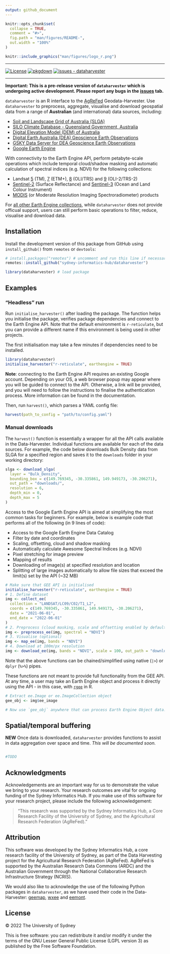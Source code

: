 ```yaml
---
output: github_document
---
```


<!-- README.md is generated from README.Rmd. Please edit that file -->

```r
knitr::opts_chunk$set(
  collapse = TRUE,
  comment = "#>",
  fig.path = "man/figures/README-",
  out.width = "100%"
)
```

```r
knitr::include_graphics("man/figures/logo_r.png")
```

---

<!-- badges: start -->
[![License](https://img.shields.io/badge/License-GPLV3-blue)](#license)
[![pkgdown](https://github.com/Sydney-Informatics-Hub/dataharvester/actions/workflows/pkgdown.yaml/badge.svg)](https://github.com/Sydney-Informatics-Hub/dataharvester/actions/workflows/pkgdown.yaml)
[![issues - dataharvester](https://img.shields.io/github/issues/Sydney-Informatics-Hub/dataharvester)](https://github.com/Sydney-Informatics-Hub/dataharvester/issues)
<!-- badges: end -->


---

**Important: This is a pre-release version of `dataharvester` which is undergoing active development. Please report any bugs in the [issues](https://github.com/Sydney-Informatics-Hub/dataharvester/issues) tab.**

`dataharvester` is an R interface to the [AgReFed](https://www.agrefed.org.au/) Geodata-Harvester.
Use `dataharvester` to preprocess, aggregate, visualise and download geospatial data from a range of **Australian** (and international) data sources, including:

- [Soil and Landscape Grid of Australia (SLGA)](https://is.gd/i8nF0Z)
- [SILO Climate Database - Queensland Government, Australia](https://is.gd/ifJ8tB) 
- [Digital Elevation Model (DEM) of Australia](https://is.gd/ZLFwGs)
- [Digital Earth Australia (DEA) Geoscience Earth Observations](https://is.gd/gRSlVG)
- [GSKY Data Server for DEA Geoscience Earth Observations](https://is.gd/zFHxfD)
- [Google Earth Engine](https://is.gd/VdO3Jx)

With connectivity to the Earth Engine API, perform petabyte-scale operations which include temporal cloud/shadow masking and automatic calculation of spectral indices (e.g. NDVI) for the following collections:

- Landsat [5](https://developers.google.com/earth-engine/datasets/catalog/landsat-5) (TM), [7](https://developers.google.com/earth-engine/datasets/catalog/landsat-7) (ETM+), [8](https://developers.google.com/earth-engine/datasets/catalog/landsat-8) (OLI/TRS) and [9](https://developers.google.com/earth-engine/datasets/catalog/landsat-9) (OLI-2/TRS-2)
- [Sentinel-2](https://developers.google.com/earth-engine/datasets/catalog/sentinel-2) (Surface Reflectance) and [Sentinel-3](https://developers.google.com/earth-engine/datasets/catalog/COPERNICUS_S3_OLCI) (Ocean and Land Colour Instrument)
- [MODIS](https://developers.google.com/earth-engine/datasets/catalog/modis) (or Moderate Resolution Imaging Spectroradiometer) products

For [all other Earth Engine collections](https://developers.google.com/earth-engine/datasets/), while `dataharvester` does not provide officual support, users can still perform basic operations to filter, reduce, visualise and download data.

## Installation

Install the development version of this package from GitHub using `install_github()` from `remotes` or `devtools`:

```r
# install.packages("remotes") # uncomment and run this line if necessary
remotes::install_github("sydney-informatics-hub/dataharvester")

library(dataharvester) # load package
```

## Examples

### "Headless" run

Run `initialise_harvester()` after loading the package. The function helps you initialise the package, verifies package dependencies and connect to the Earth Engine API. Note that the default environment is `r-reticulate`, but you can provide a different name if this environment is being used in other projects.

The first initialisation may take a few minutes if dependencies need to be installed.

```r
library(dataharvester)
initialise_harvester("r-reticulate", earthengine = TRUE)
```

**Note**: connecting to the Earth Engine API requires an existing Google account. Depending on your OS, a web browser popup may appear where you will be guided to connect to the API. Otherwise, a link will be provided, and you will need to follow the instructions to finalise the authentication process. More information can be found in the documentation.

Then, run `harvest()`, which parses a YAML config file:

```r
harvest(path_to_config = "path/to/config.yaml")
```

### Manual downloads

The `harvest()` function is essentially a wrapper for all the API calls available in the Data-Harvester. Individual functions are available for each of the data sources. For example, the code below downloads Bulk Density data from SLGA for a specified region and saves it to the `downloads` folder in your working directory:

```r
slga <- download_slga(
  layer = "Bulk_Density",
  bounding_box = c(149.769345, -30.335861, 149.949173, -30.206271),
  out_path = "downloads/",
  resolution = 6,
  depth_min = 0,
  depth_max = 5
)
```

Access to the Google Earth Engine API is aimed at simplifying the most common tasks for beginners. For example, below is example code that performs all of the following (in 9 lines of code):

- Access to the Google Earth Engine Data Catalog
- Filter by date and coordinates
- Scaling, offsetting, cloud and shadow masking
- Automatically calculate Awesome Spectral Indices (e.g. NDVI)
- Pixel stretching for image preview
- Mapping of results
- Downloading of image(s) at specified resolution and location
- Splitting of large images automatically to allow file sizes that exceed the limit(s) set by the API (~32 MB)

```r
# Make sure that GEE API is initialised
initialise_harvester("r-reticulate", earthengine = TRUE)
# 1. Define dataset
img <- collect_ee(
  collection = "LANDSAT/LC09/C02/T1_L2",
  coords = c(149.769345, -30.335861, 149.949173, -30.206271),
  date = "2021-06-01",
  end_date = "2022-06-01"
)
# 2. Preprocess (cloud masking, scale and offsetting enabled by default)
img <- preprocess_ee(img, spectral = "NDVI")
# 3. Visualise (optional)
img <- map_ee(img, bands = "NDVI")
# 4. Download at 100m/px resolution
img <- download_ee(img, bands = "NDVI", scale = 100, out_path = "downloads/")

```
Note that the above functions can be chained/simplified using native (`|>`) or `dplyr` (`%>%`) pipes.

These functions are not meant to provide full functionality from the GEE API. At any time, a user may take an Earth Engine object and process it directly using the API - in this case, with [`rgee`](https://github.com/r-spatial/rgee) in R.

```r
# Extract ee.Image or ee.ImageCollection object
gee_obj <- img$ee_image

# Now use `gee_obj` anywhere that can process Earth Engine Object data...
```

## Spatial/temporal buffering

**NEW** Once data is downloaded, `dataharvester` provides functions to assist in data aggregation over space and time. *This will be documented soon.*


```r

#TODO

```


## Acknowledgments


Acknowledgements are an important way for us to demonstrate the value we bring to your research. Your research outcomes are vital for ongoing funding of the Sydney Informatics Hub.
If you make use of this software for your research project, please include the following acknowledgement:

> “This research was supported by the Sydney Informatics Hub, a Core Research Facility of the University of Sydney, and the Agricultural Research Federation (AgReFed)."

## Attribution

This software was developed by the Sydney Informatics Hub, a core research facility of the University of Sydney, as part of the Data Harvesting project for the Agricultural Research Federation (AgReFed).
AgReFed is supported by the Australian Research Data Commons (ARDC) and the Australian Government through the National Collaborative Research Infrastructure Strategy (NCRIS).

We would also like to acknowledge the use of the following Python packages in `dataharvester`, as we have used their code in the Data-Harvester: [geemap](https://github.com/giswqs/geemap), [wxee](https://github.com/aazuspan/wxee) and [eemont](https://github.com/davemlz/eemont).

## License

&copy; 2022 The University of Sydney

This is free software: you can redistribute it and/or modify it under the terms of the GNU Lesser General Public License (LGPL version 3) as published by the Free Software Foundation.
